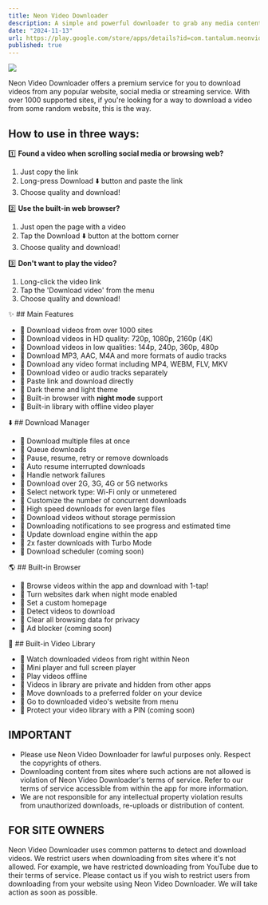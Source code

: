 ```yaml
---
title: Neon Video Downloader
description: A simple and powerful downloader to grab any media content you see!
date: "2024-11-13"
url: https://play.google.com/store/apps/details?id=com.tantalum.neonvideodownloader
published: true
---
```



[![](https://play-lh.googleusercontent.com/7T2sHXynXtUYDBVJyDvyj_tFDu-pjsypdcDAr4yWDRdvOwhmDcPs9hE1M2ksw2Z0D3eJ=w600-h350)](https://play.google.com/store/apps/details?id=com.tantalum.neonvideodownloader)

Neon Video Downloader offers a premium service for you to download videos from any popular website, social media or streaming service. With over 1000 supported sites, if you're looking for a way to download a video from some random website, this is the way.

## How to use in three ways:

1️⃣ **Found a video when scrolling social media or browsing web?**
   1. Just copy the link
   2. Long-press Download ⬇️ button and paste the link
   3. Choose quality and download!

2️⃣ **Use the built-in web browser?**
   1. Just open the page with a video
   2. Tap the Download ⬇️ button at the bottom corner
   3. Choose quality and download!

3️⃣ **Don't want to play the video?**
   1. Long-click the video link
   2. Tap the 'Download video' from the menu
   3. Choose quality and download!

✨ ## Main Features
- 🔹 Download videos from over 1000 sites
- 🔹 Download videos in HD quality: 720p, 1080p, 2160p (4K)
- 🔹 Download videos in low qualities: 144p, 240p, 360p, 480p
- 🔹 Download MP3, AAC, M4A and more formats of audio tracks
- 🔹 Download any video format including MP4, WEBM, FLV, MKV
- 🔹 Download video or audio tracks separately
- 🔹 Paste link and download directly
- 🔹 Dark theme and light theme
- 🔹 Built-in browser with **night mode** support
- 🔹 Built-in library with offline video player

⬇️ ## Download Manager
- 🔸 Download multiple files at once
- 🔸 Queue downloads
- 🔸 Pause, resume, retry or remove downloads
- 🔸 Auto resume interrupted downloads
- 🔸 Handle network failures
- 🔸 Download over 2G, 3G, 4G or 5G networks
- 🔸 Select network type: Wi-Fi only or unmetered
- 🔸 Customize the number of concurrent downloads
- 🔸 High speed downloads for even large files
- 🔸 Download videos without storage permission
- 🔸 Downloading notifications to see progress and estimated time
- 🔸 Update download engine within the app
- 🔸 2x faster downloads with Turbo Mode
- 🔸 Download scheduler (coming soon)

🌎 ## Built-in Browser
- 🔹 Browse videos within the app and download with 1-tap!
- 🔹 Turn websites dark when night mode enabled
- 🔹 Set a custom homepage
- 🔹 Detect videos to download
- 🔹 Clear all browsing data for privacy
- 🔹 Ad blocker (coming soon)

🎥 ## Built-in Video Library
- 🔸 Watch downloaded videos from right within Neon
- 🔸 Mini player and full screen player
- 🔸 Play videos offline
- 🔸 Videos in library are private and hidden from other apps
- 🔸 Move downloads to a preferred folder on your device
- 🔸 Go to downloaded video's website from menu
- 🔸 Protect your video library with a PIN (coming soon)

## IMPORTANT
- Please use Neon Video Downloader for lawful purposes only. Respect the copyrights of others.
- Downloading content from sites where such actions are not allowed is violation of Neon Video Downloader's terms of service. Refer to our terms of service accessible from within the app for more information.
- We are not responsible for any intellectual property violation results from unauthorized downloads, re-uploads or distribution of content.

## FOR SITE OWNERS
Neon Video Downloader uses common patterns to detect and download videos. We restrict users when downloading from sites where it's not allowed. For example, we have restricted downloading from YouTube due to their terms of service.
Please contact us if you wish to restrict users from downloading from your website using Neon Video Downloader. We will take action as soon as possible.

